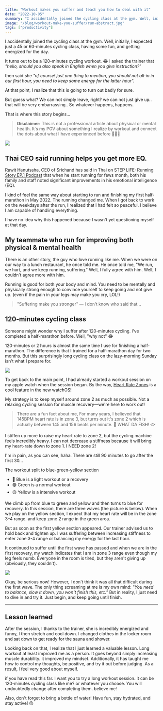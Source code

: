 ```yaml
---
title: "Workout makes you suffer and teach you how to deal with it"
date: "2022-10-05"
summary: "I accidentally joined the cycling class at the gym. Well, initially, I expected just a 45 or 60-minutes cycling class, having some fun, and getting energized for the day."
image: "/blog/workout-make-you-suffer/run-abstract.jpg"
tags: ["productivity"]
---
```


I accidentally joined the cycling class at the gym. Well, initially, I expected just a 45 or 60-minutes cycling class, having some fun, and getting energized for the day.

It turns out to be a 120-minutes cycling workout. 😂 I asked the trainer that _"hello, should you also speak in English when you give instruction?"_

then said she _"of course! just one thing to mention, you should not all-in in our first hour, you need to keep some energy for the latter hour"._

At that point, I realize that this is going to turn out badly for sure.

But guess what? We can not simply leave, right? we can not just give up.. that will be very embarrassing.. So whatever happens, happens.

That is where this story begins...

> **Disclaimer:** This is not a professional article about physical or mental health. It's my POV about something I realize by workout and connect the dots about what I have experienced before 🙇🏻‍♂️

<img src="/blog/workout-make-you-suffer/run-abstract.jpg" />

## Thai CEO said running helps you get more EQ.

[Rawit Hanutsaha](https://twitter.com/rawithanutsaha?lang=en), CEO of Srichand has said in Thai on [STEP LIFE: Running Story EP.1 Podcast](https://www.youtube.com/watch?v=hYG5sK84_O4) that when he start running for fews month, both his family and staff noted significant improvements in his emotional intelligence (EQ).

I kind of feel the same way about starting to run and finishing my first half-marathon in May 2022. The running changed me. When I got back to work on the weekdays after the run, I realized that I had felt so peaceful. I believe I am capable of handling everything.

I have no idea why this happened because I wasn't yet questioning myself at that day.

## My teammate who run for improving both physical & mental health

There is an other story, the guy who love running like me. When we were on our way to a lunch restaurant, he once told me. He once told me, "We run, we hurt, and we keep running, suffering." Well, I fully agree with him. Well, I couldn't agree more with him.

Running is good for both your body and mind. You need to be mentally and physically strong enough to convince yourself to keep going and not give up. (even if the pain in your legs may make you cry, LOL!)

> "Suffering make you stronger" — I don't know who said that...

## 120-minutes cycling class

Someone might wonder why I suffer after 120-minutes cycling. I've completed a half-marathon before. Well, "why not" 😂

120-minutes or 2 hours is almost the same time I use for finishing a half-marathon. The difference is that I trained for a half-marathon day for two months. But this surprisingly long cycling class on the lazy-morning Sunday isn't what I prepare for.

<img src="/blog/workout-make-you-suffer/cycling-class.jpg" />

To get back to the main point, I had already started a workout session on my apple watch when the session began. By the way, [Heart Rate Zones](https://support.apple.com/en-il/guide/watch/apd30fa26bb4/watchos) is a cool feature in the new watchOS!

My strategy is to keep myself around zone 2 as much as possible. Not a relaxing cycling session for muscle recovery—we're here to work out!

> There are a fun fact about me, For many years, I believed that 145BPM heart rate is in zone 3, but turns out it's zone 2 which is actually between 145 and 156 beats per minute. 🤬 WHAT DA FISH! 🐟

I stiffen up more to raise my heart rate to zone 2, but the cycling machine feels incredibly heavy. I can not decrease a stiffness because it will bring my heart-rate down to zone 1. I NEED zone 2!

I'm in pain, as you can see, haha. There are still 90 minutes to go after the first 30...

The workout split to blue-green-yellow section

- 🔵 Blue is a light workout or a recovery
- 🟢 Green is a normal workout
- 🟡 Yellow is a intensive workout

We climb up from blue to green and yellow and then turns to blue for recovery. In this session, there are three waves (the picture is below). When we play on the yellow section, I expect that my heart rate will be in the zone 3–4 range. and keep zone 2 range in the green area.

But as soon as the first yellow section appeared. Our trainer advised us to hold back and tighten up. I was suffering between increasing stiffness to enter zone 3-4 range or balancing my energy for the last hour.

It continued to suffer until the first wave has passed and when we are in the first recovery, my watch indicates that I am in zone 3 range even though my leg feels numb. Everyone in the room is tired, but they aren't giving up (obviously, they couldn't).

<img src="/blog/workout-make-you-suffer/app-tracking.png" />

Okay, be serious now! However, I don't think it was all that difficult during the first wave. The only thing screaming at me is my own mind: _"You need to balance, slow it down, you won't finish this, etc."_ But in reality, I just need to dive in and try it. Just begin, and keep going until finish.

---

## Lesson learned

After the session, I thanks to the trainer, she is incredibly energized and funny, I then stretch and cool down. I changed clothes in the locker room and sat down to get ready for the sauna and shower.

Looking back on that, I realize that I just learned a valuable lesson. Long workout at least improved me as a person. It goes beyond simply increasing muscle durability. it improved my mindset. Additionally, it has taught me how to control my thoughts, be positive, and try it out before judging. As a result, I feel very good about myself.

if you have read this far. I want you to try a long workout session. it can be 120-minutes cycling class like me? or whatever you choose. You will undoubtedly change after completing them. believe me!

Also, don't forget to bring a bottle of water! Have fun, stay hydrated, and stay active! 😜
